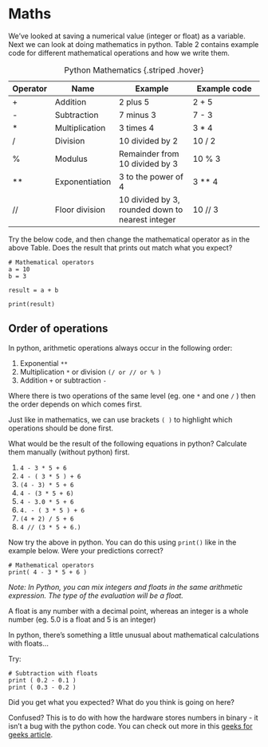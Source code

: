 # Maths

We've looked at saving a numerical value (integer or float) as a variable. 
Next we can look at doing mathematics in python. Table 2 contains example code for different mathematical operations and how we write them. 

| Operator	| Name	| Example	| Example code | 
| - | - | --- | --- |
| +	| Addition	| 2 plus 5	| 2 + 5| 
| -	| Subtraction	| 7 minus 3	| 7 - 3| 
| *	| Multiplication	| 3 times 4	| 3 * 4| 
| /	| Division	| 10 divided by 2	| 10 / 2| 
| %	| Modulus	| Remainder from 10 divided by  3	| 10 % 3 |
| **	| Exponentiation	| 3 to the power of 4	| 3 ** 4 |
| //	| Floor division	| 10 divided by 3, rounded down to nearest integer	| 10 // 3| 

: Python Mathematics {.striped .hover}

Try the below code, and then change the mathematical operator as in the above Table. 
Does the result that prints out match what you expect? 

```pyodide
# Mathematical operators
a = 10 
b = 3 

result = a + b

print(result)
```
## Order of operations 

In python, arithmetic operations always occur in the following order: 

1.  Exponential ```**``` 
2.  Multiplication ```*``` or division ```(/ or // or % )```
3.  Addition ```+``` or subtraction ```-```

Where there is two operations of the same level (eg. one ```*``` and one ```/``` ) then the order depends on which comes first. 

Just like in mathematics, we can use brackets ```( )``` to highlight which operations should be done first. 

What would be the result of the following equations in python? Calculate them manually (without python) first. 

1.  ```4 - 3 * 5 + 6``` 
2.  ```4 - ( 3 * 5 ) + 6``` 
3.  ```(4 - 3) * 5 + 6```  
4.  ```4 - (3 * 5 + 6)``` 
5.  ```4 - 3.0 * 5 + 6``` 
6.  ```4. - ( 3 * 5 ) + 6``` 
7.  ```(4 + 2) / 5 + 6 ```  
8.  ```4 // (3 * 5 + 6.)```   

Now try the above in python. You can do this using ```print()``` like in the example below. Were your predictions correct? 

```pyodide
# Mathematical operators
print( 4 - 3 * 5 + 6 )
```

_Note: In Python, you can mix integers and floats in the same arithmetic expression. The type of the evaluation will be a float._

::: {.callout-tip collapse="true" title="Side note: Rounding errors"}
A float is any number with a decimal point, whereas an integer is a whole number (eg. 5.0 is a float and 5 is an integer)  

In python, there's something a little unusual about mathematical calculations with floats... 

Try: 

```pyodide
# Subtraction with floats
print ( 0.2 - 0.1 )
print ( 0.3 - 0.2 )
```

Did you get what you expected? What do you think is going on here?   

Confused? This is to do with how the hardware stores numbers in binary - it isn't a bug with the python code. You can check out more in this [geeks for geeks article](https://www.geeksforgeeks.org/floating-point-error-in-python/).   

:::
